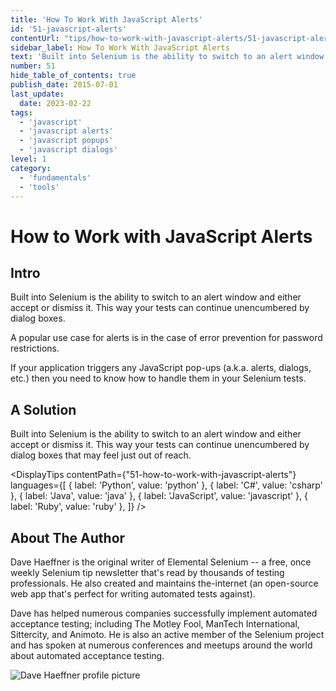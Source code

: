 ```yaml
---
title: 'How To Work With JavaScript Alerts'
id: '51-javascript-alerts'
contentUrl: "tips/how-to-work-with-javascript-alerts/51-javascript-alerts"
sidebar_label: How To Work With JavaScript Alerts
text: 'Built into Selenium is the ability to switch to an alert window and either accept or dismiss it. This way your tests can continue unencumbered by dialog boxes that may feel just out of reach.'
number: 51
hide_table_of_contents: true
publish_date: 2015-07-01
last_update:
  date: 2023-02-22
tags:
  - 'javascript'
  - 'javascript alerts'
  - 'javascript popups'
  - 'javascript dialogs'
level: 1
category:
  - 'fundamentals'
  - 'tools'
---
```


# How to Work with JavaScript Alerts

## Intro

Built into Selenium is the ability to switch to an alert window and either accept or dismiss it. This way your tests
can continue unencumbered by dialog boxes.

A popular use case for alerts is in the case of error prevention for password restrictions.

If your application triggers any JavaScript pop-ups (a.k.a. alerts, dialogs, etc.) then you need to know how to
handle them in your Selenium tests.

## A Solution

Built into Selenium is the ability to switch to an alert window and either accept or dismiss it. This way your
tests can continue unencumbered by dialog boxes that may feel just out of reach.



<DisplayTips contentPath={"51-how-to-work-with-javascript-alerts"} languages={[
    { label: 'Python', value: 'python' },
    { label: 'C#', value: 'csharp' },
    { label: 'Java', value: 'java' },
    { label: 'JavaScript', value: 'javascript' },
    { label: 'Ruby', value: 'ruby' },
]} />


## About The Author

Dave Haeffner is the original writer of Elemental Selenium -- a free, once weekly Selenium tip newsletter that's read
by thousands of testing professionals. He also created and maintains the-internet (an open-source web app that's
perfect for writing automated tests against).

Dave has helped numerous companies successfully implement automated acceptance testing; including The Motley Fool,
ManTech International, Sittercity, and Animoto. He is also an active member of the Selenium project and has spoken
at numerous conferences and meetups around the world about automated acceptance testing.

![Dave Haeffner profile picture](/img/authors/dave-haeffner.jpeg#author-img 'a title')


